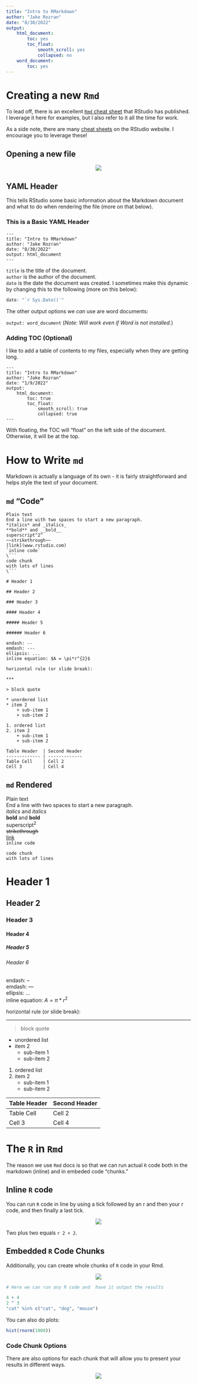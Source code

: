 ```yaml
---
title: "Intro to RMarkdown"
author: "Jake Rozran"
date: "8/30/2022"
output:
    html_document:
        toc: yes
        toc_float:
            smooth_scroll: yes
            collapsed: no
    word_document:
        toc: yes
---
```


# Creating a new `Rmd`

To lead off, there is an excellent 
[`Rmd` cheat sheet](https://raw.githubusercontent.com/rstudio/cheatsheets/main/rmarkdown.pdf) 
that RStudio has published. I leverage it here for examples, but I also refer to 
it all the time for work.

As a side note, there are many 
[cheat sheets](https://www.rstudio.com/resources/cheatsheets/) on the RStudio 
website. I encourage you to leverage these!

## Opening a new file

<center>
![](screenshots/open_file.png)  
</center>

## YAML Header

This tells RStudio some basic information about the Markdown document and what 
to do when rendering the file (more on that below). 

### This is a Basic YAML Header

```
---
title: "Intro to RMarkdown"
author: "Jake Rozran"
date: "8/30/2022"
output: html_document
---
```

`title` is the title of the document.  
`author` is the author of the document.  
`date` is the date the document was created. I sometimes make this dynamic by 
changing this to the following (more on this below): 
```r
date: "`r Sys.Date()`"
```

The other output options we _can_ use are word documents:

`output: word_document` (*Note: Will work even if Word is not installed.*)

### Adding TOC (Optional)

I like to add a table of contents to my files, especially when they are getting 
long.

```
---
title: "Intro to RMarkdown"
author: "Jake Rozran"
date: "1/9/2022"
output: 
    html_document:
        toc: true
        toc_float: 
            smooth_scroll: true
            collapsed: true
---
```

With floating, the TOC will "float" on the left side of the document. Otherwise, 
it will be at the top. 

# How to Write `md`

Markdown is actually a language of its own - it is fairly straightforward and 
helps style the text of your document. 

## `md` "Code"

```
Plain text  
End a line with two spaces to start a new paragraph.  
*italics* and _italics_  
**bold** and __bold__  
superscript^2^  
~~strikethrough~~  
[link](www.rstudio.com)  
`inline code`  
\```
code chunk
with lots of lines
\```  

# Header 1

## Header 2

### Header 3

#### Header 4

##### Header 5

###### Header 6

endash: --  
emdash: ---  
ellipsis: ...  
inline equation: $A = \pi*r^{2}$  

horizontal rule (or slide break):  

***  

> block quote  

* unordered list
* item 2
    + sub-item 1
    + sub-item 2

1. ordered list
2. item 2
    + sub-item 1
    + sub-item 2

Table Header  | Second Header
------------- | -------------
Table Cell    | Cell 2
Cell 3        | Cell 4
```

## `md` Rendered

Plain text  
End a line with two spaces to start a new paragraph.  
*italics* and _italics_  
**bold** and __bold__  
superscript^2^  
~~strikethrough~~  
[link](www.rstudio.com)  
`inline code`  
```
code chunk
with lots of lines
```  

# Header 1 {.unlisted .unnumbered}

## Header 2 {.unlisted .unnumbered}

### Header 3 {.unlisted .unnumbered}

#### Header 4 {.unlisted .unnumbered}

##### Header 5 {.unlisted .unnumbered}

###### Header 6 {.unlisted .unnumbered}

endash: --  
emdash: ---  
ellipsis: ...  
inline equation: $A = \pi*r^{2}$  

horizontal rule (or slide break):  

***  

> block quote  

* unordered list
* item 2
    + sub-item 1
    + sub-item 2

1. ordered list
2. item 2
    + sub-item 1
    + sub-item 2

Table Header  | Second Header
------------- | -------------
Table Cell    | Cell 2
Cell 3        | Cell 4

# The `R` in `Rmd`

The reason we use `Rmd` docs is so that we can run actual `R` code both in the 
markdown (inline) and in embeded code "chunks."

## Inline `R` code

You can run `R` code in line by using a tick followed by an r and then your 
r code, and then finally a last tick.  

<center>
![](screenshots/inline_code.png)
</center>

Two plus two equals `r 2 + 2`.

## Embedded `R` Code Chunks

Additionally, you can create whole chunks of `R` code in your Rmd. 

<center>
![](screenshots/code_chunk.png)
</center>

```r
# Here we can run any R code and  have it output the results

4 + 4
2 ^ 3
"cat" %in% c("cat", "dog", "mouse")
```

You can also do plots:

```r
hist(rnorm(1000))
```

### Code Chunk Options

There are also options for each chunk that will allow you to present your 
results in different ways. 

<center>
![](screenshots/code_chunk_options.png)
</center>